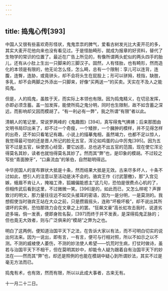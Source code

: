 ```yaml
---
---
---
```

title: 捣鬼心传[393]
---




中国人又很有些喜欢奇形怪状，鬼鬼祟祟的脾气，爱看古树发光比大麦开花的多，其实大麦开花他向来也没有看见过。于是怪胎畸形，就成为报章的好资料，替代了生物学的常识的位置了。最近在广告上所见的，有像所谓两头蛇似的两头四手的胎儿，还有从小肚上生出一只脚来的三脚汉子。固然，人有怪胎，也有畸形，然而造化的本领是有限的，他无论怎么怪，怎么畸，总有一个限制：孪儿可以连背，连腹，连臀，连胁，或竟骈头，却不会将头生在屁股上；形可以骈拇，枝指，缺肢，多乳，却不会两脚之外添出一只脚来，好像“买两送一”的买卖。天实在不及人之能捣鬼。

但是，人的捣鬼，虽胜于天，而实际上本领也有限。因为捣鬼精义，在切忌发挥，亦即必须含蓄。盖一加发挥，能使所捣之鬼分明，同时也生限制，故不如含蓄之深远，而影响却又因而模胡了。“有一利必有一弊”，我之所谓“有限”者以此。

清朝人的笔记里，常说罗两峰的《鬼趣图》[394]，真写得鬼气拂拂；后来那图由文明书局印出来了，却不过一个奇瘦，一个矮胖，一个臃肿的模样，并不见得怎样的出奇，还不如只看笔记有趣。小说上的描摹鬼相，虽然竭力，也都不足以惊人，我觉得最可怕的还是晋人所记的脸无五官，浑沦如鸡蛋的山中厉鬼[395]。因为五官不过是五官，纵使苦心经营，要它凶恶，总也逃不出五官的范围，现在使它浑沦得莫名其妙，读者也就怕得莫名其妙了。然而其“弊”也，是印象的模胡。不过较之写些“青面獠牙”，“口鼻流血”的笨伯，自然聪明得远。

中华民国人的宣布罪状大抵是十条，然而结果大抵是无效。古来尽多坏人，十条不过如此，想引人的注意以至活动是决不会的。骆宾王作《讨武曌檄》，那“入宫见嫉，蛾眉不肯让人，掩袖工谗，狐媚偏能惑主”这几句，恐怕是很费点心机的了，但相传武后看到这里，不过微微一笑。[396]是的，如此而已，又怎么样呢？声罪致讨的明文，那力量往往远不如交头接耳的密语，因为一是分明，一是莫测的。我想假使当时骆宾王站在大众之前，只是攒眉摇头，连称“坏极坏极”，却不说出其所谓坏的实例，恐怕那效力会在文章之上的罢。“狂飙文豪”高长虹攻击我时，说道劣迹多端，倘一发表，便即身败名裂，[397]而终于并不发表，是深得捣鬼正脉的；但也竟无大效者，则与广泛俱来的“模胡”之弊为之也。

明白了这两例，便知道治国平天下之法，在告诉大家以有法，而不可明白切实的说出何法来。因为一说出，即有言，一有言，便可与行相对照，所以不如示之以不测。不测的威棱使人萎伤，不测的妙法使人希望——饥荒时生病，打仗时做诗，虽若与治国平天下不相干，但在莫明其妙中，却能令人疑为跟着自有治国平天下的妙法在——然而其“弊”也，却还是照例的也能在模胡中疑心到所谓妙法，其实不过是毫无方法而已。

捣鬼有术，也有效，然而有限，所以以此成大事者，古来无有。

十一月二十二日。